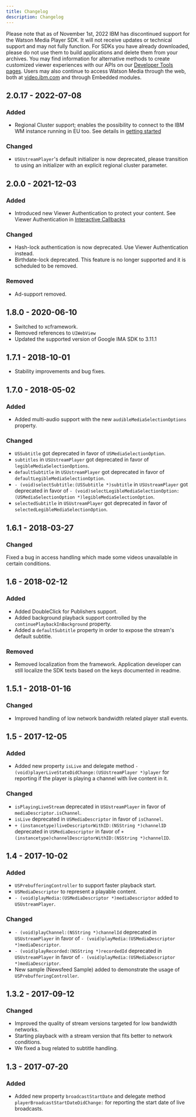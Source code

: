 ```yaml
---
title: Changelog
description: Changelog
---
```


<InlineNotification kind="warning">

Please note that as of November 1st, 2022 IBM has discontinued support for the Watson Media Player SDK. It will not receive updates or technical support and may not fully function. For SDKs you have already downloaded, please do not use them to build applications and delete them from your archives. You may find information for alternative methods to create customized viewer experiences with our APIs on our [Developer Tools pages](https://developers.video.ibm.com/player-api-examples/custom-ui). Users may also continue to access Watson Media through the web, both at [video.ibm.com](https://video.ibm.com/) and through Embedded modules.

</InlineNotification>

## 2.0.17 - 2022-07-08
### Added
- Regional Cluster support; enables the possibility to connect to the IBM WM instance running in EU too. See details in [getting started](./getting-started#using-regions-clusters)

### Changed
- `USUstreamPlayer`'s default initializer is now deprecated, please transition to using an initializer with an explicit regional cluster parameter.

## 2.0.0 - 2021-12-03
### Added
- Introduced new Viewer Authentication to protect your content. See Viewer Authentication in [Interactive Callbacks](./development-process/#interactive-callbacks)

### Changed
- Hash-lock authentication is now deprecated. Use Viewer Authentication instead.
- Birthdate-lock deprecated. This feature is no longer supported and it is scheduled to be removed.

### Removed
- Ad-support removed.

## 1.8.0 - 2020-06-10
- Switched to xcframework.
- Removed references to `UIWebView`
- Updated the supported version of Google IMA SDK to 3.11.1

## 1.7.1 - 2018-10-01
- Stability improvements and bug fixes.

## 1.7.0 - 2018-05-02
### Added
- Added multi-audio support with the new `audibleMediaSelectionOptions` property.

### Changed
- `USSubtitle` got deprecated in favor of `USMediaSelectionOption`.
- `subtitles` in `USUstreamPlayer` got deprecated in favor of `legibleMediaSelectionOptions`.
- `defaultSubtitle` in `USUstreamPlayer` got deprecated in favor of `defaultLegibleMediaSelectionOption`.
- `- (void)selectSubtitle:(USSubtitle *)subtitle` in `USUstreamPlayer` got deprecated in favor of `- (void)selectLegibleMediaSelectionOption:(USMediaSelectionOption *)legibleMediaSelectionOption`.
- `selectedSubtitle` in `USUstreamPlayer` got deprecated in favor of `selectedLegibleMediaSelectionOption`.

## 1.6.1 - 2018-03-27
### Changed
Fixed a bug in access handling which made some videos unavailable in certain conditions.

## 1.6 - 2018-02-12
### Added
- Added DoubleClick for Publishers support.
- Added background playback support controlled by the `continuePlaybackInBackground` property.
- Added a `defaultSubtitle` property in order to expose the stream's default subtitle.

### Removed
- Removed localization from the framework. Application developer can still localize the SDK texts based on the keys documented in readme.

## 1.5.1 - 2018-01-16
### Changed
- Improved handling of low network bandwidth related player stall events.

## 1.5 - 2017-12-05
### Added
- Added new property `isLive` and delegate method `- (void)playerLiveStateDidChange:(USUstreamPlayer *)player` for reporting if the player is playing a channel with live content in it.

### Changed
- `isPlayingLiveStream` deprecated in `USUstreamPlayer` in favor of `mediaDescriptor.isChannel`.
- `isLive` deprecated in `USMediaDescriptor` in favor of `isChannel`.
- `+ (instancetype)liveDescriptorWithID:(NSString *)channelID` deprecated in `USMediaDescriptor` in favor of `+ (instancetype)channelDescriptorWithID:(NSString *)channelID`.

## 1.4 - 2017-10-02
### Added
- `USPrebufferingController` to support faster playback start.
- `USMediaDescriptor` to represent a playable content.
- `- (void)playMedia:(USMediaDescriptor *)mediaDescriptor` added to `USUstreamPlayer`.

### Changed
- `- (void)playChannel:(NSString *)channelId` deprecated in `USUstreamPlayer` in favor of `- (void)playMedia:(USMediaDescriptor *)mediaDescriptor`.
- `- (void)playRecorded:(NSString *)recordedId` deprecated in `USUstreamPlayer` in favor of `- (void)playMedia:(USMediaDescriptor *)mediaDescriptor`.
- New sample (Newsfeed Sample) added to demonstrate the usage of `USPrebufferingController`.

## 1.3.2 - 2017-09-12
### Changed
- Improved the quality of stream versions targeted for low bandwidth networks.
- Starting playback with a stream version that fits better to network conditions.
- We fixed a bug related to subtitle handling.

## 1.3 - 2017-07-20
### Added
- Added new property `broadcastStartDate` and delegate method `playerBroadcastStartDateDidChange:` for reporting the start date of live broadcasts.
